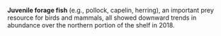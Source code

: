 **Juvenile forage fish** (e.g., pollock, capelin, herring), an important prey resource for birds and mammals, all showed downward trends in abundance over the northern portion of the shelf in 2018.
